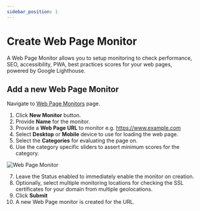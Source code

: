 ```yaml
---
sidebar_position: 1
---
```


# Create Web Page Monitor

A Web Page Monitor allows you to setup monitoring to check performance, SEO, accessibility, PWA, best practices scores for your web pages, powered by Google Lighthouse.

<ReactPlayer controls url='https://www.youtube.com/watch?v=Dccb2fIdK5o' />

## Add a new Web Page Monitor

Navigate to [Web Page Monitors](https://app.devraven.io/app/webPageMonitors) page.

1. Click **New Monitor** button.
2. Provide **Name** for the monitor.
3. Provide a **Web Page URL** to monitor e.g. https://www.example.com
4. Select **Desktop** or **Mobile** device to use for loading the web page.
5. Select the **Categories** for evaluating the page on.
6. Use the category specific sliders to assert minimum scores for the category.

![Web Page Monitor](/img/web-page-config.png)

7. Leave the Status enabled to immediately enable the monitor on creation.
8. Optionally, select multiple monitoring locations for checking the SSL certificates for your domain from multiple geolocations.
9. Click **Submit**
10. A new Web Page monitor is created for the URL.

